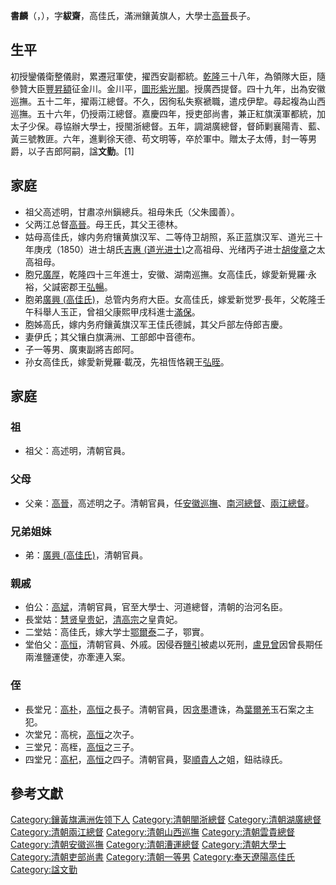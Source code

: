 {{Manchu name|高佳}}
'''書麟'''（{{lang-mnc|ᡧᡠᠯᡳᠨ|v=šulin}}，{{bd|1730年||1801年}}），字'''紱齋'''，高佳氏，滿洲鑲黃旗人，大學士[[高晉|高晉]]長子。

==生平==
初授鑾儀衛整儀尉，累遷冠軍使，擢西安副都統。[[乾隆|乾隆]]三十八年，為領隊大臣，隨參贊大臣[[豐昇額|豐昇額]]征金川。金川平，[[圖形紫光閣|圖形紫光閣]]。授廣西提督。四十九年，出為安徽巡撫。五十二年，擢兩江總督。不久，因徇私失察褫職，遣戍伊犂。尋起複為山西巡撫。五十六年，仍授兩江總督。嘉慶四年，授吏部尚書，兼正紅旗漢軍都統，加太子少保。尋協辦大學士，授閩浙總督。五年，調湖廣總督，督師剿襄陽青、藍、黃三號教匪。六年，進剿徐天德、苟文明等，卒於軍中。贈太子太傅，封一等男爵，以子吉郎阿嗣，諡'''文勤'''。[1]

==家庭==
*祖父高述明，甘肅凉州鎭總兵。祖母朱氏（父朱國善）。
*父两江总督[[高晉|高晉]]。母王氏，其父王德林。
*姑母高佳氏，嫁内务府镶黄旗汉军、二等侍卫胡照，系正蓝旗汉军、道光三十年庚戌（1850）进士胡氏[[吉惠_(道光进士)|吉惠 (道光进士)]]之高祖母、光绪丙子进士[[胡俊章|胡俊章]]之太高祖母。
*胞兄[[廣厚|廣厚]]，乾隆四十三年進士，安徽、湖南巡撫。女高佳氏，嫁愛新覺羅·永裕，父諴密郡王[[弘暢|弘暢]]。
*胞弟[[廣興_(高佳氏)|廣興 (高佳氏)]]，总管内务府大臣。女高佳氏，嫁爱新觉罗·長年，父乾隆壬午科舉人玉正，曾祖父康熙甲戌科進士[[滿保|滿保]]。
*胞姊高氏，嫁内务府鑲黃旗汉军王佳氏德誠，其父戶部左侍郎吉慶。
*妻伊氏；其父镶白旗满洲、工部郎中音德布。
*子一等男、廣東副將吉郎阿。
*孙女高佳氏，嫁愛新覺羅·載茂，先祖恆恪親王[[弘晊|弘晊]]。

== 家庭 ==

=== 祖 ===
*祖父：高述明，清朝官員。

=== 父母 ===
*父亲：[[高晉|高晉]]，高述明之子。清朝官員，任[[安徽巡撫|安徽巡撫]]、[[南河總督|南河總督]]、[[兩江總督|兩江總督]]。

=== 兄弟姐妹 ===
*弟：[[廣興_(高佳氏)|廣興 (高佳氏)]]，清朝官員。

=== 親戚 ===
*伯公：[[高斌|高斌]]，清朝官員，官至大學士、河道總督，清朝的治河名臣。
*長堂姑：[[慧贤皇贵妃|慧贤皇贵妃]]，[[清高宗|清高宗]]之皇貴妃。
*二堂姑：高佳氏，嫁大学士[[鄂爾泰|鄂爾泰]]二子，鄂實。
*堂伯父：[[高恆_(清朝)|高恒]]，清朝官員、外戚。因侵吞[[鹽引|鹽引]]被處以死刑，[[盧見曾|盧見曾]]因曾長期任兩淮鹽運使，亦牽連入案。

=== 侄 ===
*長堂兄：[[高朴|高朴]]，[[高恆_(清朝)|高恒]]之長子。清朝官員，因[[贪墨|贪墨]]遭诛，為[[葉爾羌|葉爾羌]]玉石案之主犯。
*次堂兄：高梡，[[高恆_(清朝)|高恒]]之次子。
*三堂兄：高桎，[[高恆_(清朝)|高恒]]之三子。
*四堂兄：[[高杞|高杞]]，[[高恆_(清朝)|高恒]]之四子。清朝官員，娶[[順貴人|順貴人]]之姐，鈕祜祿氏。

==參考文獻==
<div class="references-small">
<references></references>
</div>
{{start box}}
{{s-off}}
{{succession box|[[保寧|保寧]]|[[宗室琳寧|宗室琳寧]]|[[清朝吏部尚書列表|清朝吏部滿尚書]]|<small>嘉慶四年正月戊辰 - 嘉慶六年四月壬戌</small><br /><small>1799年2月13日 - 1801年5月28日</small>}}
{{end box}}

{{鑲黃旗滿洲奉天遼陽高佳氏}}

{{DEFAULTSORT:Sh書}}
[[Category:鑲黃旗满洲佐领下人|Category:鑲黃旗满洲佐领下人]]
[[Category:清朝閩浙總督|Category:清朝閩浙總督]]
[[Category:清朝湖廣總督|Category:清朝湖廣總督]]
[[Category:清朝兩江總督|Category:清朝兩江總督]]
[[Category:清朝山西巡撫|Category:清朝山西巡撫]]
[[Category:清朝雲貴總督|Category:清朝雲貴總督]]
[[Category:清朝安徽巡撫|Category:清朝安徽巡撫]]
[[Category:清朝漕運總督|Category:清朝漕運總督]]
[[Category:清朝大學士|Category:清朝大學士]]
[[Category:清朝吏部尚書|Category:清朝吏部尚書]]
[[Category:清朝一等男|Category:清朝一等男]]
[[Category:奉天遼陽高佳氏|Category:奉天遼陽高佳氏]]
[[Category:諡文勤|Category:諡文勤]]